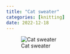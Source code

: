 ```yaml
---
title: "Cat sweater"
categories: [knitting]
date: 2022-12-18
---
```


![Cat sweater](cat-sweater.jpg)
